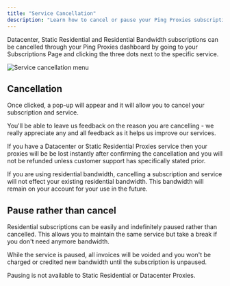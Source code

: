 ```yaml
---
title: "Service Cancellation"
description: "Learn how to cancel or pause your Ping Proxies subscriptions, including Datacenter, Static Residential and Residential Bandwidth services."
---
```


Datacenter, Static Residential and Residential Bandwidth subscriptions can be cancelled through your Ping Proxies dashboard by going to your Subscriptions Page and clicking the three dots next to the specific service.

<img
  src="/images/cancellation-menu.png"
  alt="Service cancellation menu"
/>

## Cancellation

Once clicked, a pop-up will appear and it will allow you to cancel your subscription and service.

You'll be able to leave us feedback on the reason you are cancelling - we really appreciate any and all feedback as it helps us improve our services.

If you have a Datacenter or Static Residential Proxies service then your proxies will be be lost instantly after confirming the cancellation and you will not be refunded unless customer support has specifically stated prior.

If you are using residential bandwidth, cancelling a subscription and service will not effect your existing residential bandwidth. This bandwidth will remain on your account for your use in the future.

## Pause rather than cancel

Residential subscriptions can be easily and indefinitely paused rather than cancelled. This allows you to maintain the same service but take a break if you don't need anymore bandwidth.

While the service is paused, all invoices will be voided and you won't be charged or credited new bandwidth until the subscription is unpaused.

Pausing is not available to Static Residential or Datacenter Proxies.